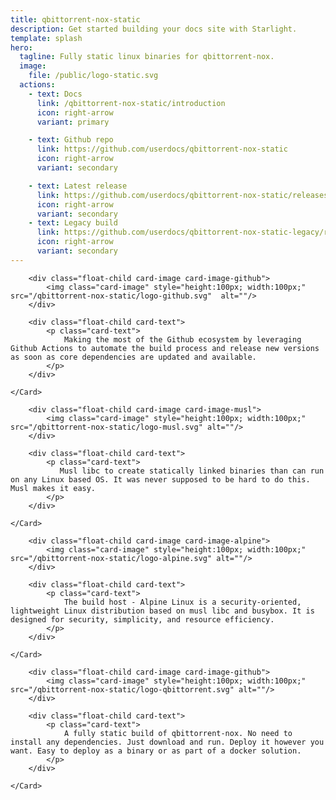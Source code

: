 ```yaml
---
title: qbittorrent-nox-static
description: Get started building your docs site with Starlight.
template: splash
hero:
  tagline: Fully static linux binaries for qbittorrent-nox.
  image:
    file: /public/logo-static.svg
  actions:
    - text: Docs
      link: /qbittorrent-nox-static/introduction
      icon: right-arrow
      variant: primary

    - text: Github repo
      link: https://github.com/userdocs/qbittorrent-nox-static
      icon: right-arrow
      variant: secondary

    - text: Latest release
      link: https://github.com/userdocs/qbittorrent-nox-static/releases/latest
      icon: right-arrow
      variant: secondary
    - text: Legacy build
      link: https://github.com/userdocs/qbittorrent-nox-static-legacy/releases/latest
      icon: right-arrow
      variant: secondary
---
```



<div class="float-container" >
    <Card class="card-github" icon="github" title="Github Actions and Workflows" >

        <div class="float-child card-image card-image-github">
            <img class="card-image" style="height:100px; width:100px;" src="/qbittorrent-nox-static/logo-github.svg"  alt=""/>
        </div>

        <div class="float-child card-text">
            <p class="card-text">
                Making the most of the Github ecosystem by leveraging Github Actions to automate the build process and release new versions as soon as core dependencies are updated and available.
            </p>
        </div>

    </Card>
</div>

<div class="float-container" >
    <Card class="card-musl" icon="rocket" title="Musl Libc and static linking" >

        <div class="float-child card-image card-image-musl">
            <img class="card-image" style="height:100px; width:100px;" src="/qbittorrent-nox-static/logo-musl.svg" alt=""/>
        </div>

        <div class="float-child card-text">
            <p class="card-text">
               Musl libc to create statically linked binaries than can run on any Linux based OS. It was never supposed to be hard to do this. Musl makes it easy.
            </p>
        </div>

    </Card>
</div>

<div class="float-container" >
    <Card class="card-alpine" icon="star"  title="Alpine Linux as a build host" >

        <div class="float-child card-image card-image-alpine">
            <img class="card-image" style="height:100px; width:100px;" src="/qbittorrent-nox-static/logo-alpine.svg" alt=""/>
        </div>

        <div class="float-child card-text">
            <p class="card-text">
                The build host - Alpine Linux is a security-oriented, lightweight Linux distribution based on musl libc and busybox. It is designed for security, simplicity, and resource efficiency.
            </p>
        </div>

    </Card>
</div>

<div class="float-container" >
    <Card class="card-github" icon="approve-check" title="qBittorent-nox fully static binaries" >

        <div class="float-child card-image card-image-github">
            <img class="card-image" style="height:100px; width:100px;" src="/qbittorrent-nox-static/logo-qbittorrent.svg" alt=""/>
        </div>

        <div class="float-child card-text">
            <p class="card-text">
                A fully static build of qbittorrent-nox. No need to install any dependencies. Just download and run. Deploy it however you want. Easy to deploy as a binary or as part of a docker solution.
            </p>
        </div>

    </Card>
</div>


